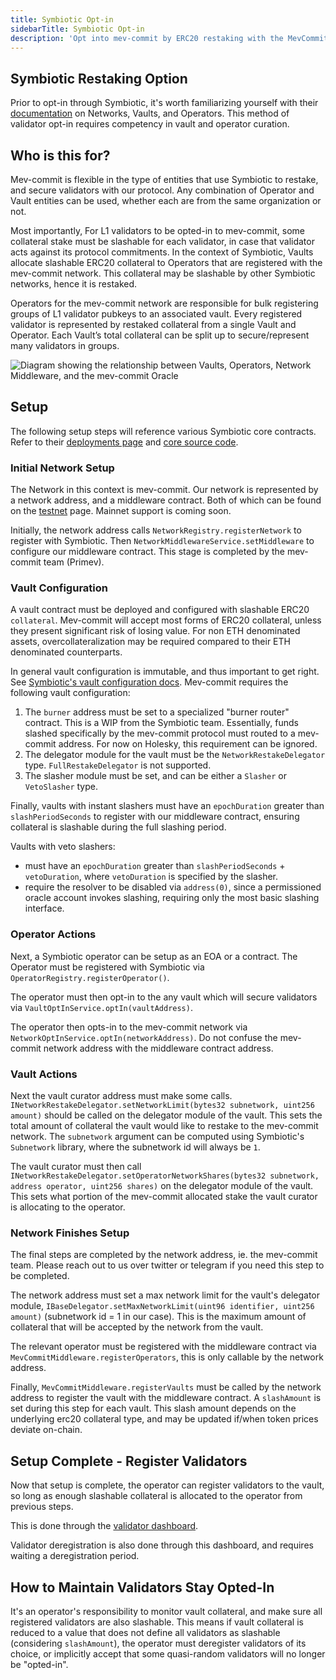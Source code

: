 ```yaml
---
title: Symbiotic Opt-in
sidebarTitle: Symbiotic Opt-in
description: 'Opt into mev-commit by ERC20 restaking with the MevCommitMiddleware contract through Symbiotic.'
---
```


## Symbiotic Restaking Option

Prior to opt-in through Symbiotic, it's worth familiarizing yourself with their [documentation](https://docs.symbiotic.fi/) on Networks, Vaults, and Operators. This method of validator opt-in requires competency in vault and operator curation.

## Who is this for?

Mev-commit is flexible in the type of entities that use Symbiotic to restake, and secure validators with our protocol. Any combination of Operator and Vault entities can be used, whether each are from the same organization or not.

Most importantly, For L1 validators to be opted-in to mev-commit, some collateral stake must be slashable for each validator, in case that validator acts against its protocol commitments. In the context of Symbiotic, Vaults allocate slashable ERC20 collateral to Operators that are registered with the mev-commit network. This collateral may be slashable by other Symbiotic networks, hence it is restaked.

Operators for the mev-commit network are responsible for bulk registering groups of L1 validator pubkeys to an associated vault. Every registered validator is represented by restaked collateral from a single Vault and Operator. Each Vault’s total collateral can be split up to secure/represent many validators in groups.

<Frame>
  <img src="/v0.6.3/images/symbiotic.png" alt="Diagram showing the relationship between Vaults, Operators, Network Middleware, and the mev-commit Oracle" />
</Frame>

## Setup

The following setup steps will reference various Symbiotic core contracts. Refer to their [deployments page](https://docs.symbiotic.fi/category/deployments) and [core source code](https://github.com/symbioticfi/core).

### Initial Network Setup

The Network in this context is mev-commit. Our network is represented by a network address, and a middleware contract. Both of which can be found on the [testnet](/v0.6.3/developers/testnet#validator-registry-contract-addresses-holesky) page. Mainnet support is coming soon.

Initially, the network address calls `NetworkRegistry.registerNetwork` to register with Symbiotic. Then `NetworkMiddlewareService.setMiddleware` to configure our middleware contract. This stage is completed by the mev-commit team (Primev).

### Vault Configuration

A vault contract must be deployed and configured with slashable ERC20 `collateral`. Mev-commit will accept most forms of ERC20 collateral, unless they present significant risk of losing value. For non ETH denominated assets, overcollateralization may be required compared to their ETH denominated counterparts.

In general vault configuration is immutable, and thus important to get right. See [Symbiotic's vault configuration docs](https://docs.symbiotic.fi/handbooks/vaults-handbook#vault-configuration). Mev-commit requires the following vault configuration:

1. The `burner` address must be set to a specialized "burner router" contract. This is a WIP from the Symbiotic team. Essentially, funds slashed specifically by the mev-commit protocol must routed to a mev-commit address. For now on Holesky, this requirement can be ignored.
2. The delegator module for the vault must be the `NetworkRestakeDelegator` type. `FullRestakeDelegator` is not supported.
3. The slasher module must be set, and can be either a `Slasher` or `VetoSlasher` type.

Finally, vaults with instant slashers must have an `epochDuration` greater than `slashPeriodSeconds` to register with our middleware contract, ensuring collateral is slashable during the full slashing period. 

Vaults with veto slashers:

* must have an `epochDuration` greater than `slashPeriodSeconds` + `vetoDuration`, where `vetoDuration` is specified by the slasher. 
* require the resolver to be disabled via `address(0)`, since a permissioned oracle account invokes slashing, requiring only the most basic slashing interface.

### Operator Actions

Next, a Symbiotic operator can be setup as an EOA or a contract. The Operator must be registered with Symbiotic via `OperatorRegistry.registerOperator()`.

The operator must then opt-in to the any vault which will secure validators via `VaultOptInService.optIn(vaultAddress)`.

The operator then opts-in to the mev-commit network via `NetworkOptInService.optIn(networkAddress)`. Do not confuse the mev-commit network address with the middleware contract address.

### Vault Actions

Next the vault curator address must make some calls. `INetworkRestakeDelegator.setNetworkLimit(bytes32 subnetwork, uint256 amount)` should be called on the delegator module of the vault. This sets the total amount of collateral the vault would like to restake to the mev-commit network. The `subnetwork` argument can be computed using Symbiotic's `Subnetwork` library, where the subnetwork id will always be `1`.

The vault curator must then call `INetworkRestakeDelegator.setOperatorNetworkShares(bytes32 subnetwork, address operator, uint256 shares)` on the delegator module of the vault. This sets what portion of the mev-commit allocated stake the vault curator is allocating to the operator.

### Network Finishes Setup

The final steps are completed by the network address, ie. the mev-commit team. Please reach out to us over twitter or telegram if you need this step to be completed.

The network address must set a max network limit for the vault's delegator module, `IBaseDelegator.setMaxNetworkLimit(uint96 identifier, uint256 amount)` (subnetwork id = 1 in our case). This is the maximum amount of collateral that will be accepted by the network from the vault.

The relevant operator must be registered with the middleware contract via `MevCommitMiddleware.registerOperators`, this is only callable by the network address.

Finally, `MevCommitMiddleware.registerVaults` must be called by the network address to register the vault with the middleware contract. A `slashAmount` is set during this step for each vault. This slash amount depends on the underlying erc20 collateral type, and may be updated if/when token prices deviate on-chain.

## Setup Complete - Register Validators

Now that setup is complete, the operator can register validators to the vault, so long as enough slashable collateral is allocated to the operator from previous steps.

This is done through the [validator dashboard](https://validators.mev-commit.xyz/).

Validator deregistration is also done through this dashboard, and requires waiting a deregistration period.

## How to Maintain Validators Stay Opted-In

It's an operator's responsibility to monitor vault collateral, and make sure all registered validators are also slashable. This means if vault collateral is reduced to a value that does not define all validators as slashable (considering `slashAmount`), the operator must deregister validators of its choice, or implicitly accept that some quasi-random validators will no longer be "opted-in".
